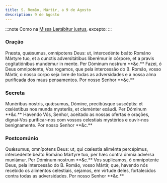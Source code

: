 ```yaml
---
title: S. Romão, Mártir, a 9 de Agosto
description: 9 de Agosto
---
```


:::note
Como na [Missa Lætábitur justus](/missal/comum/5martirnaopontifice2), excepto:
:::

### Oração

<div class="side-by-side not-content">
  <span>
    Præsta, quǽsumus, omnípotens Deus: ut, intercedénte beáto Románo Mártyre
    tuo, et a cunctis adversitátibus liberémur in córpore, et a pravis
    cogitatiónibus mundémur in mente. Per Dóminum nostrum **&c.**
  </span>
  <span>
    Fazei, ó Deus omnipotente, Vos rogamos, que pela intercessão do B. Romão,
    vosso Mártir, o nosso corpo seja livre de todas as adversidades e a nossa
    alma purificada dos maus pensamentos. Por nosso Senhor **&c.**
  </span>
</div>

### Secreta

<div class="side-by-side not-content">
  <span>
    Munéribus nostris, quǽsumus, Dómine, precibúsque suscéptis: et cœléstibus
    nos munda mysteriis, et cleménter exáudi. Per Dóminum **&c.**
  </span>
  <span>
    Havendo Vós, Senhor, aceitado as nossas ofertas e orações, dignai-Vos
    purificar-nos com vossos celestiais mystérios e ouvir-nos benignamente. Por
    nosso Senhor **&c.**
  </span>
</div>

### Postcomúnio

<div class="side-by-side not-content">
  <span>
    Quǽsumus, omnípotens Deus: ut, qui cœlestia aliménta percépimus,
    intercedénte beáto Románo Mártyre tuo, per hæc contra ómnia advérsa
    muniámur. Per Dóminum nostrum **&c.**
  </span>
  <span>
    Vos suplicamos, ó omnipotente Deus, pela intercessão do B. Romão, vosso
    Mártir, que, havendo nós recebido os alimentos celestiais, sejamos, em
    virtude deles, fortalecidos contra todas as adversidades. Por nosso Senhor
    **&c.**
  </span>
</div>
